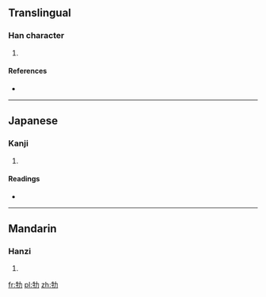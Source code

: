 ==Translingual==

===Han character===
{{Han char|rn=93|rad=牛|as=02|sn=6|four=2452<sub>7</sub>|canj=竹手大尸 (HQKS)}}

# {{defn|Han|sort=牛02}}

====References====
* {{Han ref|kx=0697.040|dkj=19926|dj=1109.020|hdz=31800.060|uh=725E|ud=29278|bh=CA42|bd=51778}}

----

==Japanese==

===Kanji===
{{ja-kanji|grade=|rs=牛02}}

# {{defn|lang=ja|sort=牛02}}

====Readings====
* {{ja-readings|on=[[きゅう]] (kyū), [[く]] (ku)|kun=}}

----

==Mandarin==

===Hanzi===
{{cmn-hanzi|pin=[[jiū]] ([[jiu1]])|wg=chiu<sup>1</sup>}}

# {{defn|lang=cmn|sort=牛02}}

[[fr:牞]]
[[pl:牞]]
[[zh:牞]]